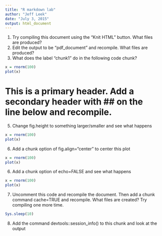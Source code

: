```yaml
---
title: "R markdown lab"
author: "Jeff Leek"
date: "July 3, 2015"
output: html_document
---
```


1. Try compiling this document using the "Knit HTML" button. What files are produced?
2. Edit the output to be "pdf_document" and recompile. What files are produced?
3. What does the label "chunk1" do in the following code chunk?

```r
x = rnorm(100)
plot(x)
```

# This is a primary header. Add a secondary header with ## on the line below and recompile.


5. Change fig.height to something larger/smaller and see what happens

```r
x = rnorm(100)
plot(x)
```

6. Add a chunk option of fig.align="center" to center this plot

```r
x = rnorm(100)
plot(x)
```

6. Add a chunk option of echo=FALSE and see what happens

```r
x = rnorm(100)
plot(x)
```

7. Uncomment this code and recompile the document. Then add a chunk command cache=TRUE and recompile. What files are created? Try compiling one more time. 

```r
Sys.sleep(10)
```


8. Add the command devtools::session_info() to this chunk and look at the output

```r

```



